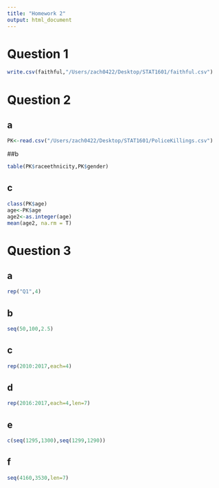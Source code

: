 ```yaml
---
title: "Homework 2"
output: html_document
---
```


# Question 1 
```r
write.csv(faithful,"/Users/zach0422/Desktop/STAT1601/faithful.csv")
```

# Question 2 
## a
```r
PK<-read.csv("/Users/zach0422/Desktop/STAT1601/PoliceKillings.csv")
```

##b
```r
table(PK$raceethnicity,PK$gender)
```

## c
```r
class(PK$age)
age<-PK$age
age2<-as.integer(age)
mean(age2, na.rm = T)
```

# Question 3
## a
```r
rep("Q1",4)
```

## b
```r
seq(50,100,2.5)
```

## c
```r
rep(2010:2017,each=4)
```

## d
```r
rep(2016:2017,each=4,len=7)
```

## e
```r
c(seq(1295,1300),seq(1299,1290))
```

## f
```r
seq(4160,3530,len=7)
```
